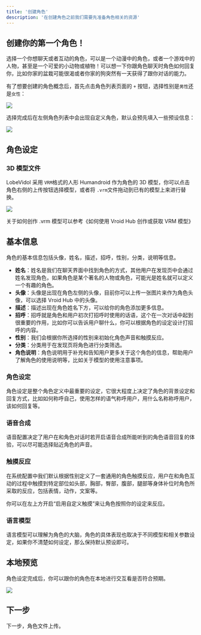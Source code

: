 ```yaml
---
title: '创建角色'
description: '在创建角色之前我们需要先准备角色相关的资源'
---
```


## 创建你的第一个角色！

选择一个你想聊天或者互动的角色，可以是一个动漫中的角色，或者一个游戏中的人物，甚至是一个可爱的小动物或植物！可以想一下你跟角色聊天时角色如何回复你，比如你家的盆栽可能很渴或者你家的狗突然有一天获得了跟你对话的能力。

有了想要创建的角色概念后，首先点击角色列表页面的 `+` 按钮，选择性别是`男性`还是`女性`：

![](https://cdn.nlark.com/yuque/0/2024/png/85418/1729814558576-a44a4979-1e01-4956-ab5c-bf9762cbf3fb.png)

选择完成后在左侧角色列表中会出现自定义角色，默认会预先填入一些预设信息：

![](https://cdn.nlark.com/yuque/0/2024/png/85418/1729814707000-29adee4f-aeea-42fd-9c49-84387e8f3e5f.png)

## 角色设定

### 3D 模型文件

LobeVidol 采用 `VRM`格式的人形 Humandroid 作为角色的 3D 模型，你可以点击角色右侧的上传按钮选择模型，或者将 `.vrm`文件拖动到已有的模型上来进行替换。

![](https://cdn.nlark.com/yuque/0/2024/png/85418/1729823063361-ca88a366-58c3-449c-ad81-0988c15b4790.png)

关于如何创作 .vrm 模型可以参考《如何使用 Vroid Hub 创作或获取 VRM 模型》

## 基本信息

角色的基本信息包括头像，姓名，描述，招呼，性别，分类，说明等信息。

- **姓名**：姓名是我们在聊天界面中找到角色的方式，其他用户在发现页中会通过姓名发现角色，如果角色是某个著名的人物或角色，可能光是姓名就可以定义一个有趣的角色。
- **头像**：头像是出现在角色左侧的头像，目前你可以上传一张图片来作为角色头像，可以选择 Vroid Hub 中的头像。
- **描述**：描述出现在角色姓名下方，可以给你的角色添加更多信息。
- **招呼**：招呼就是角色和用户初次打招呼时使用的话语，这个在一次对话中起到很重要的作用，比如你可以告诉用户聊什么，你可以根据角色的设定设计打招呼的内容。
- **性别**：我们会根据你所选择的性别来初始化角色声音和触摸反应。
- **分类**：分类用于在发现页将角色进行分类筛选。
- **角色说明**：角色说明用于补充和告知用户更多关于这个角色的信息，帮助用户了解角色的使用说明等，比如关于模型的使用注意事项。

### 角色设定

角色设定是整个角色定义中最重要的设定，它很大程度上决定了角色的背景设定和回复方式，比如如何称呼自己，使用怎样的语气称呼用户，用什么名称称呼用户，该如何回复等。

### 语音合成

语音配置决定了用户在和角色对话时若开启语音合成所能听到的角色语音回复的体验，可以尽可能选择贴近角色的声音。

### 触摸反应

在系统配置中我们默认根据性别定义了一套通用的角色触摸反应，用户在和角色互动的过程中触摸到特定部位如头部，胸部，臀部，腹部，腿部等身体补位时角色所采取的反应，包括表情，动作，文案等。

你可以在左上方开启“启用自定义触摸”来让角色按照你的设定来反应。

### 语言模型

语言模型可以理解为角色的大脑，角色的具体表现也取决于不同模型和相关参数设定，如果你不清楚如何设定，那么保持默认预设即可。

## 本地预览

角色设定完成后，你可以跟你的角色在本地进行交互看是否符合预期。

![](https://cdn.nlark.com/yuque/0/2024/png/85418/1729824856901-053aca06-b089-4b8b-8edd-c5bf70eb8662.png)

## 下一步

下一步，角色文件上传。
